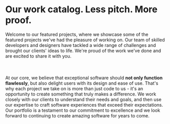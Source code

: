 
# Our work catalog. Less pitch. More proof.

Welcome to our featured projects, where we showcase some of the featured projects we've had the pleasure of working on. Our team of skilled developers and designers have tackled a wide range of challenges and brought our clients' ideas to life. We're proud of the work we've done and are excited to share it with you.<br></br><br></br>At our core, we believe that exceptional software should <b>not only function flawlessly</b>, but also <Green>delight users with its design and ease of use</Green>. That's why each project we take on is more than just code to us - it's an opportunity to create something that truly <Red>makes a difference</Red>. We work closely with our clients to understand their needs and goals, and then use our expertise to craft software experiences that exceed their expectations. Our portfolio is a testament to our commitment to excellence and we look forward to continuing to create amazing software for years to come.

<Portfolios />
